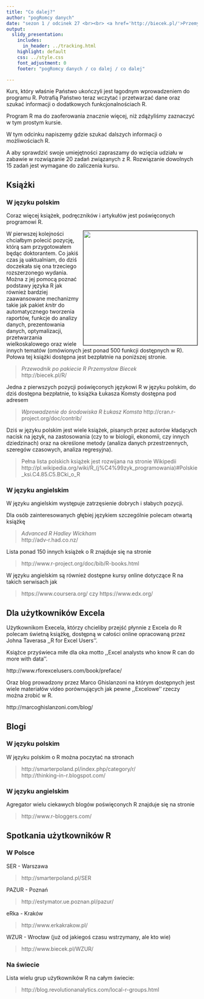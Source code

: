 ```yaml
---
title: "Co dalej?"
author: "pogRomcy danych"
date: "sezon 1 / odcinek 27 <br><br> <a href='http://biecek.pl/'>Przemysław Biecek @ Uniwersytet Warszawski</a><br><br><br>Naciśnij `A` by zamienić slajdy na ciągły tekst. <br> Naciśnij `T` by wyświetlić spis treści."
output:
  slidy_presentation:
    includes:
      in_header: ../tracking.html
    highlight: default
    css: ../style.css
    font_adjustment: 0
    footer: "pogRomcy danych / co dalej / co dalej"

---
```


Kurs, który właśnie Państwo ukończyli jest łagodnym wprowadzeniem do programu R. 
Potrafią Państwo teraz wczytać i przetwarzać dane oraz szukać informacji o dodatkowych funkcjonalnościach R.

Program R ma do zaoferowania znacznie więcej, niż zdążyliśmy zaznaczyć w tym prostym kursie.

W tym odcinku napiszemy gdzie szukać dalszych informacji o możliwościach R.

A aby sprawdzić swoje umiejętności zapraszamy do wzięcia udziału w zabawie w rozwiązanie 20 zadań związanych z R.
Rozwiązanie dowolnych 15 zadań jest wymagane do zaliczenia kursu. 


## Książki

### W języku polskim

Coraz więcej książek, podręczników i artykułów jest poświęconych programowi R.

<a href="http://biecek.pl/R"><img align="right" style="border: solid 1px" width="300px" src="http://biecek.pl/grafika/okladkaPrzewodnikR.png"></a>

W pierwszej kolejności chciałbym polecić pozycję, którą sam przygotowałem będąc doktorantem. 
Co jakiś czas ją uaktualniam, do dziś doczekała się ona trzeciego rozszerzonego wydania. 
Można z jej pomocą poznać podstawy języka R jak również bardziej zaawansowane mechanizmy takie jak pakiet *knitr* do automatycznego tworzenia raportów, funkcje do analizy danych, prezentowania danych, optymalizacji, przetwarzania wielkoskalowego oraz wiele innych tematów (omówionych jest ponad 500 funkcji dostępnych w R). Połowa tej książki dostępna jest bezpłatnie na poniższej stronie.

> *Przewodnik po pakiecie R* *Przemysław Biecek*   
> http://biecek.pl/R/

Jedna z pierwszych pozycji poświęconych językowi R w języku polskim, do dziś dostępna bezpłatnie, to książka Łukasza Komsty dostępna pod adresem

> *Wprowadzenie do środowiska R* *Łukasz Komsta* 
> http://cran.r-project.org/doc/contrib/

Dziś w języku polskim jest wiele książek, pisanych przez autorów kładących nacisk na język, na zastosowania (czy to w biologii, ekonomii, czy innych dziedzinach) oraz na określone metody (analiza danych przestrzennych, szeregów czasowych, analiza regresyjna).

> Pełna lista polskich książek jest rozwijana na stronie Wikipedii   
> http://pl.wikipedia.org/wiki/R_(j%C4%99zyk_programowania)#Polskie_ksi.C4.85.C5.BCki_o_R

### W języku angielskim 

W języku angielskim występuje zatrzęsienie dobrych i słabych pozycji.

Dla osób zainteresowanych głębiej językiem szczególnie polecam otwartą książkę   

> *Advanced R* *Hadley Wickham*   
> http://adv-r.had.co.nz/   

Lista ponad 150 innych książek o R znajduje się na stronie   

> http://www.r-project.org/doc/bib/R-books.html

W języku angielskim są również dostępne kursy online dotyczące R na takich serwisach jak   

> https://www.coursera.org/ czy https://www.edx.org/

## Dla użytkowników Excela

Użytkownikom Execela, którzy chcieliby przejść płynnie z Excela do R polecam świetną książkę,
dostępną w całości online opracowaną przez Johna Taverasa ,,R for Excel Users''.

Książce przyświeca miłe dla oka motto ,,Excel analysts who know R can do more with data''.

http://www.rforexcelusers.com/book/preface/


Oraz blog prowadzony przez Marco Ghislanzoni na którym dostępnych jest wiele materiałów video porównujących jak pewne ,,Excelowe'' rzeczy można zrobić w R.

http://marcoghislanzoni.com/blog/



## Blogi

### W języku polskim
W języku polskim o R można poczytać na stronach 

> http://smarterpoland.pl/index.php/category/r/  
> http://thinking-in-r.blogspot.com/  

### W języku angielskim
Agregator wielu ciekawych blogów poświęconych R znajduje się na stronie  

> http://www.r-bloggers.com/

## Spotkania użytkowników R

### W Polsce 

SER - Warszawa  

> http://smarterpoland.pl/SER

PAZUR - Poznań  

> http://estymator.ue.poznan.pl/pazur/

eRka - Kraków  

> http://www.erkakrakow.pl/

WZUR - Wrocław (już od jakiegoś czasu wstrzymany, ale kto wie)  

> http://www.biecek.pl/WZUR/

### Na świecie

Lista wielu grup użytkowników R na całym świecie:   

> http://blog.revolutionanalytics.com/local-r-groups.html



